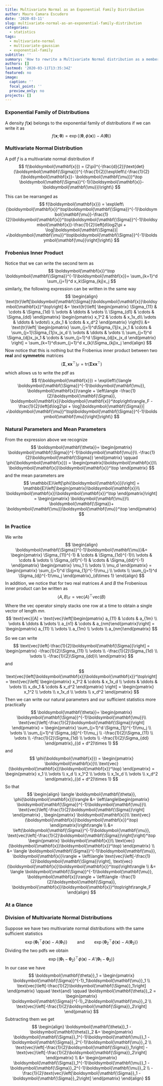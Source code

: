 ```yaml
---
title: Multivariate Normal as an Exponential Family Distribution
author: Mauro Camara Escudero
date: '2020-03-11'
slug: multivariate-normal-as-an-exponential-family-distribution
categories:
  - statistics
tags:
  - multivariate-normal
  - multivariate-gaussian
  - exponential-family
subtitle: ''
summary: 'How to rewrite a Multivariate Normal distribution as a member of the Exponential Family.'
authors: []
lastmod: '2020-03-11T13:35:34Z'
featured: no
image:
  caption: ''
  focal_point: ''
  preview_only: no
projects: []
---
```

\newcommand{\vect}[1]{\boldsymbol{\mathbf{#1}}}
\newcommand{\nc}[2]{\newcommand{#1}{#2}}
\nc{\vx}{\vect{x}}
\nc{\vmu}{\vect{\mu}}
\nc{\vSigma}{\vect{\Sigma}}
\nc{\vtheta}{\vect{\theta}}

### Exponential Family of Distributions
A density $f(\vx)$ belongs to the exponential family of distributions if we can write it as
$$
f(\vx; \vtheta) = \exp\left\{\langle\vtheta, \phi(\vx)\rangle  - A(\vtheta)\right\}
$$

### Multivariate Normal Distribution
A pdf $f$ is a multivariate normal distribution if
$$
f(\vx) = (2\pi)^{-\frac{d}{2}}\text{det}(\vSigma)^{-\frac{1}{2}}\exp\left\{-\frac{1}{2}(\vx - \vmu)^\top \vSigma^{-1}(\vx - \vmu)\right\}
$$

This can be rearranged as
$$
f(\vx) = \exp\left\{\vx^\top\vSigma^{-1}\vmu -\frac{1}{2}\vx^\top\vSigma^{-1}\vx -\frac{1}{2}\left[d\log2\pi + \log|\vSigma| +\vmu^\top\vSigma^{-1}\vmu\right]\right\}
$$

### Frobenius Inner Product
Notice that we can write the second term as
$$
\vx^\top \vSigma^{-1}\vx = \sum_{k=1}^d \sum_{j=1}^d x_k\Sigma_{kj}x_j
$$
similarly, the following expression can be written in the same way
$$
\begin{align}
\text{tr}\left[\vSigma\vx\vx^\top\right] &= 
\text{tr}\left[
\begin{pmatrix}
\Sigma_{11} & \cdots & \Sigma_{1d} \\
\vdots & \ddots & \vdots \\
\Sigma_{d1} & \cdots & \Sigma_{dd} 
\end{pmatrix}
\begin{pmatrix}
x_1^2 & \cdots & x_1x_d\\
\vdots & \ddots & \vdots\\
x_dx_1 & \cdots & x_d^2
\end{pmatrix}
\right]\\
&= 
\text{tr}\left[
\begin{pmatrix}
\sum_{j=1}^d\Sigma_{1j}x_jx_1 & \cdots & \sum_{j=1}\Sigma_{1j}x_jx_d \\
 \vdots & \ddots & \vdots \\
\sum_{j=1}^d \Sigma_{dj}x_jx_1 & \cdots & \sum_{j=1}^d \Sigma_{dj}x_jx_d
\end{pmatrix}
\right] = \sum_{k=1}^d\sum_{j=1}^d x_{k}\Sigma_{kj}x_j
\end{align}
$$
Now notice that this is nothing but the Frobenius inner product between two **real** and **symmetric** matrices
$$
\langle \vSigma, \vx\vx^\top\rangle_F = \text{tr}(\vSigma\vx\vx^\top)
$$
which allows us to write the pdf as
$$
f(\vx) = \exp\left\{\langle \vSigma^{-1}\vmu, \vx\rangle + \left\langle -\frac{1}{2}\vSigma, \vx\vx^\top\right\rangle_F -\frac{1}{2}\left[d\log2\pi + \log|\vSigma| +\vmu^\top\vSigma^{-1}\vmu\right]\right\}
$$

### Natural Parameters and Mean Parameters
From the expression above we recognize
$$
\vtheta = 
\begin{pmatrix}
\vSigma^{-1}\vmu \\
-\frac{1}{2}\vSigma
\end{pmatrix} \qquad
\phi(\vx) = \begin{pmatrix}\vx \\ \vx\vx^\top
\end{pmatrix}
$$
and the mean parameters are
$$
\mathbb{E}\left[\phi(\vx)\right] = \mathbb{E}\left[\begin{pmatrix}\vx \\ \vx\vx^\top
\end{pmatrix}\right] = \begin{pmatrix}
\vmu \\
\vSigma + \vmu\vmu^\top
\end{pmatrix}
$$

### In Practice
We write
$$
\begin{align}
\vSigma^{-1}\vmu &=
\begin{pmatrix}
\Sigma_{11}^{-1} & \cdots & \Sigma_{1d}^{-1}\\
\vdots & \cdots & \vdots \\
\Sigma_{d1}^{-1} & \cdots & \Sigma_{dd}^{-1}
\end{pmatrix}
\begin{pmatrix}
\mu_1 \\
\vdots \\
\mu_d
\end{pmatrix}
= 
\begin{pmatrix}
\sum_{j=1}^d \Sigma_{1j}^{-1}\mu_j \\
\vdots \\
\sum_{j=1}^d \Sigma_{dj}^{-1}\mu_j
\end{pmatrix}_{d\times 1}
\end{align}
$$
In addition, we notice that for two real matrices $A$ and $B$ the Frobenious inner product can be written as
$$
\langle A, B\rangle_F = \text{vec}(A)^\top \text{vec}(B)
$$
Where the $\text{vec}$ operator simply stacks one row at a time to obtain a single vector of length $mn$.
$$
\text{vec}[A] = \text{vec}\left[\begin{pmatrix} a_{11} & \cdots & a_{1m} \\ \vdots & \ddots & \vdots \\ a_{n1} & \cdots & a_{nm}\end{pmatrix}\right] = \begin{pmatrix} a_{11} \\ \vdots  \\ a_{1m} \\ \vdots \\ a_{nm}\end{pmatrix}
$$

So we can write
$$
\text{vec}\left[-\frac{1}{2}\vSigma\right] = \begin{pmatrix}
-\frac{1}{2}\Sigma_{11} \\ \vdots \\ -\frac{1}{2}\Sigma_{1d} \\ \vdots \\ -\frac{1}{2}\Sigma_{dd}\\ 
\end{pmatrix}
$$
and 
$$
\text{vec}\left[\vx\vx^\top\right] = \text{vec}\left[
\begin{pmatrix}
x_1^2 & \cdots & x_1x_d \\
\vdots & \ddots & \vdots \\\
x_dx_1 & \cdots & x_d^2
\end{pmatrix}
\right] = \begin{pmatrix}
x_1^2 \\ \vdots \\ x_1x_d \\ \vdots \\ x_d^2
\end{pmatrix}
$$
Then we can write our natural parameters and our sufficient statistics more practically
$$
\vtheta = 
\begin{pmatrix}
\vSigma^{-1}\vmu \\
\text{vec}\left[-\frac{1}{2}\vSigma\right]
\end{pmatrix} 
= 
\begin{pmatrix}
\sum_{j=1}^d \Sigma_{1j}^{-1}\mu_j \\
\vdots \\
\sum_{j=1}^d \Sigma_{dj}^{-1}\mu_j \\
-\frac{1}{2}\Sigma_{11} \\ \vdots \\ -\frac{1}{2}\Sigma_{1d} \\ \vdots \\ -\frac{1}{2}\Sigma_{dd}
\end{pmatrix}_{(d + d^2)\times 1}
$$
and 
$$
\phi(\vx) = \begin{pmatrix}
\vx \\
\text{vec}(\vx\vx^\top)
\end{pmatrix}
=
\begin{pmatrix}
x_1 \\
\vdots \\
x_d \\
x_1^2 \\ \vdots \\ x_1x_d \\ \vdots \\ x_d^2
\end{pmatrix}_{(d + d^2)\times 1}
$$
So that
$$
\begin{align}
\langle \vtheta, \phi(\vx)\rangle 
&= 
\left\langle\begin{pmatrix}
\vSigma^{-1}\vmu \\
\text{vec}\left[-\frac{1}{2}\vSigma\right]
\end{pmatrix} ,  
\begin{pmatrix}
\vx \\
\text{vec}(\vx\vx^\top)
\end{pmatrix}\right\rangle \\
&= \left(\vSigma^{-1}\vmu, \text{vec}\left[-\frac{1}{2}\vSigma\right]\right)^\top  \begin{pmatrix}
\vx \\
\text{vec}(\vx\vx^\top)
\end{pmatrix} \\
&= \langle \vSigma^{-1}\vmu, \vx \rangle  + \left\langle \text{vec}\left[-\frac{1}{2}\vSigma\right], \text{vec}(\vx\vx^\top)\right\rangle \\
&= \langle \vSigma^{-1}\vmu, \vx \rangle + \left\langle -\frac{1}{2}\vSigma, \vx\vx^\top\right\rangle_F
\end{align}
$$

### At a Glance

\begin{align}
f(\vx) &= \exp\left\{\langle \theta, \phi(\vx)\rangle - A(\vtheta)\right\} \\
&= \exp\left\{
  \left(\sum_{j=1}^d \Sigma_{1j}^{-1}\mu_j, \cdots, \sum_{j=1}^d \Sigma_{dj}^{-1}\mu_j,
  -\frac{1}{2}\Sigma_{11}, \cdots, -\frac{1}{2}\Sigma_{1d},  \cdots, -\frac{1}{2}\Sigma_{dd}
  \right)^\top
  
  \begin{pmatrix}
  x_1 \\
  \vdots \\
  x_d \\
  x_1^2 \\ \vdots \\ x_1x_d \\ \vdots \\ x_d^2
  \end{pmatrix} -\frac{1}{2}\left[d\log2\pi + \log|\vSigma| +\vmu^\top\vSigma^{-1}\vmu\right]
  \right\}
\end{align}

### Division of Multivariate Normal Distributions
Suppose we have two multivariate normal distributions with the same sufficient statistics
$$
\exp\left\{\vtheta_1^\top \phi(\vx) - A(\vtheta_1)\right\} \qquad \text{and} \qquad \exp\left\{\vtheta_2^\top\phi(\vx) - A(\vtheta_2)\right\}
$$
Dividing the two pdfs we obtain
$$
\exp\left\{(\vtheta_1 - \vtheta_2)^\top \phi(\vx) - A'(\vtheta_1 - \vtheta_2)\right\}
$$
In our case we have
$$
\vtheta_1 = \begin{pmatrix}
\vSigma^{-1}_1\vmu_1 \\
\text{vec}\left[-\frac{1}{2}\vSigma_1\right]
\end{pmatrix}
\qquad
\text{and} 
\qquad
\vtheta_2 = \begin{pmatrix}
\vSigma^{-1}_2\vmu_2 \\
\text{vec}\left[-\frac{1}{2}\vSigma_2\right]
\end{pmatrix}
$$
Subtracting them we get
$$
\begin{align}
\vtheta_1 - \vtheta_2 
&= 
\begin{pmatrix}
\vSigma_1^{-1}\vmu_1 - \vSigma_2^{-1}\vmu_2 \\
\text{vec}\left[-\frac{1}{2}\vSigma_1\right] - \text{vec}\left[-\frac{1}{2}\vSigma_2\right]
\end{pmatrix} \\
&= \begin{pmatrix}
\vSigma_1^{-1}\vmu_1 - \vSigma_2^{-1}\vmu_2  \\
-\frac{1}{2}\text{vec}\left[\vSigma_1 - \vSigma_2\right]
\end{pmatrix}
\end{align}
$$
























